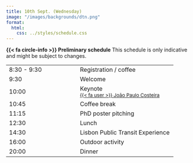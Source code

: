 ```yaml
---
title: 10th Sept. (Wednesday)
image: "/images/backgrounds/dtn.png"
format:
  html:
    css: ../styles/schedule.css
---
```

<div class="alert alert-info">
  <strong>{{< fa circle-info >}} Preliminary schedule</strong> This schedule is only indicative and might be subject to changes.
</div>

::: {.schedule-forum}
| |  |
| --- | ---- |
| 8:30 - 9:30 | <span class="event-outline-blue"></span> Registration / coffee    |
| 9:30        | <span class="event-outline-blue"></span> Welcome                   |
| 10:00       | <span class="event-filled-green"></span> Keynote   <br/> <small>[{{< fa user >}} João Paulo Costeira](/speakers/jcosteira.html)</small>     |
| 10:45       | <span class="event-outline-blue"></span> Coffee break              |
| 11:15       | <span class="event-filled-orange size-2"></span> PhD poster pitching |
| 12:30       | <span class="event-outline-blue"></span> Lunch                     |
| 14:30       | <span class="event-filled-blue size-2"></span> Lisbon Public Transit Experience                | 
| 16:00       | <span class="event-filled-blue size-2"></span> Outdoor activity                 | 
| 20:00       | <span class="event-filled-red size-3"></span> Dinner |   
:::
